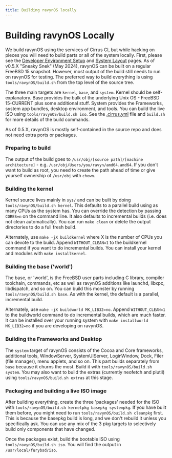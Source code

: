 ```yaml
---
title: Building ravynOS locally
---
```



# Building ravynOS Locally

We build ravynOS using the services of Cirrus CI, but while hacking on pieces you will need to build parts or all of the system locally. First, please see the [Developer Environment Setup](/setting-up-environment/guide) and [System Layout](/architecture/overview) pages. As of v0.5.X "Sneaky Snek" (May 2024), ravynOS can be built on a regular FreeBSD 15 snapshot. However, most output of the build still needs to run on ravynOS for testing. The preferred way to build everything is using `tools/ravynOS/build.sh` from the top level of the source tree.

The three main targets are `kernel`, `base`, and `system`. Kernel should be self-explanatory. Base provides the bulk of the underlying Unix OS - FreeBSD 15-CURRENT plus some additional stuff. System provides the Frameworks, system app bundles, desktop environment, and tools. You can build the live ISO using `tools/ravynOS/build.sh iso`. See the
[.cirrus.yml](https://github.com/ravynsoft/ravynos/blob/main/.cirrus.yml) file and `build.sh` for more details of the build commands.

As of 0.5.X, ravynOS is mostly self-contained in the source repo and does not need extra ports or packages.

<Steps>

### Preparing to build

The output of the build goes to `/usr/obj/[source path]/[machine architecture]` - e.g. `/usr/obj/Users/you/ravyn/amd64.amd64`. If you don't want to build as root, you need to create the path ahead of time or give yourself ownership of `/usr/obj` with `chown`.

### Building the kernel

Kernel source lives mainly in `sys/` and can be built by doing `tools/ravynOS/build.sh kernel`. This defaults to a parallel build using as many CPUs as the system has. You can override the detection by passing `CORES=n` on the command line. It also defaults to incremental builds (i.e. does not clean automatically). You can 
run `make clean` or delete the output directories to do a full fresh build.

Alternately, use `make -jX buildkernel` where X is the number of CPUs you can devote to the build. Append `WITHOUT_CLEAN=1` to the buildkernel command if you want to do incremental builds. You can install your kernel and modules with `make installkernel`.

### Building the base ('world')

The base, or 'world', is the FreeBSD user parts including C library, compiler toolchain, commands, etc as well as ravynOS additions like launchd, libxpc, libdispatch, and so on. You can build this monster by running `tools/ravynOS/build.sh base`. As with the kernel, the default is a parallel, incremental build.

Alternately, use `make -jX buildworld MK_LIB32=no`. Append `WITHOUT_CLEAN=1` to the buildworld command to do incremental builds, which are much faster. It can be installed over your running system with `make installworld MK_LIB32=no` if you are developing on ravynOS.

### Building the Frameworks and Desktop

The `system` target of ravynOS consists of the Cocoa and Core frameworks, additional tools, WindowServer, SystemUIServer, LoginWindow, Dock, Filer (file manager), menu applets, and so on. This part builds separately from `base` because it churns the most. Build it with `tools/ravynOS/build.sh system`. You may also want to build the extras (currently neofetch and plutil) using `tools/ravynOS/build.sh extras` at this stage.

### Packaging and building a live ISO image

After building everything, create the three 'packages' needed for the ISO with `tools/ravynOS/build.sh kernelpkg basepkg systempkg`. If you have built them before, you might need to run `tools/ravynOS/build.sh cleanpkg` first. This is because the basepkg build is long, and we don't rebuild it unless you specifically ask. You can use any mix of the 3 pkg targets to selectively build only components that have changed.

Once the packages exist, build the bootable ISO using `tools/ravynOS/build.sh iso`. You will find the output in `/usr/local/furybsd/iso`.

</Steps>

